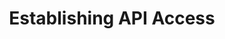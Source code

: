 ---
section: 'Getting Started'
title: 'Establishing API Access'
description: 'Learn the minimum requirements necessary for making API calls outside of the Portal'
priority: 3
---